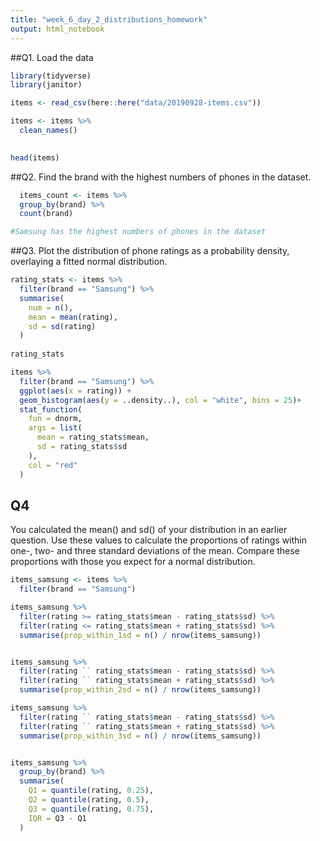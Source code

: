 ```yaml
---
title: "week_6_day_2_distributions_homework"
output: html_notebook
---
```


##Q1. 
Load the data
```r

library(tidyverse)
library(janitor)

items <- read_csv(here::here("data/20190928-items.csv"))

items <- items %>% 
  clean_names()
  

head(items)

```

##Q2. 
Find the brand with the highest numbers of phones in the dataset.
```r

  items_count <- items %>% 
  group_by(brand) %>% 
  count(brand)

#Samsung has the highest numbers of phones in the dataset

```


##Q3. 
Plot the distribution of phone ratings as a probability density, overlaying a fitted normal distribution. 
```r

rating_stats <- items %>% 
  filter(brand == "Samsung") %>% 
  summarise(
    num = n(),
    mean = mean(rating),
    sd = sd(rating)
  )
  
rating_stats

```
```r


items %>% 
  filter(brand == "Samsung") %>% 
  ggplot(aes(x = rating)) +
  geom_histogram(aes(y = ..density..), col = "white", bins = 25)+
  stat_function(
    fun = dnorm,
    args = list(
      mean = rating_stats$mean,
      sd = rating_stats$sd
    ),
    col = "red"
  )


```

## Q4 
You calculated the mean() and sd() of your distribution in an earlier question. 
Use these values to calculate the proportions of ratings within one-, two- and three standard deviations of the mean. Compare these proportions with those you expect for a normal distribution.

```r

items_samsung <- items %>% 
  filter(brand == "Samsung")

items_samsung %>%
  filter(rating >= rating_stats$mean - rating_stats$sd) %>%
  filter(rating <= rating_stats$mean + rating_stats$sd) %>%
  summarise(prop_within_1sd = n() / nrow(items_samsung))


items_samsung %>%
  filter(rating `` rating_stats$mean - rating_stats$sd) %>%
  filter(rating `` rating_stats$mean + rating_stats$sd) %>%
  summarise(prop_within_2sd = n() / nrow(items_samsung))

items_samsung %>%
  filter(rating `` rating_stats$mean - rating_stats$sd) %>%
  filter(rating `` rating_stats$mean + rating_stats$sd) %>%
  summarise(prop_within_3sd = n() / nrow(items_samsung))



```

```r

items_samsung %>% 
  group_by(brand) %>% 
  summarise(
    Q1 = quantile(rating, 0.25),
    Q2 = quantile(rating, 0.5),
    Q3 = quantile(rating, 0.75),
    IQR = Q3 - Q1
  )


```






